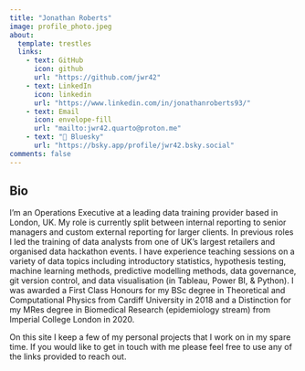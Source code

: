 ```yaml
---
title: "Jonathan Roberts"
image: profile_photo.jpeg
about:
  template: trestles
  links:
    - text: GitHub
      icon: github
      url: "https://github.com/jwr42"
    - text: LinkedIn
      icon: linkedin
      url: "https://www.linkedin.com/in/jonathanroberts93/"
    - text: Email
      icon: envelope-fill
      url: "mailto:jwr42.quarto@proton.me"
    - text: "🦋 Bluesky"
      url: "https://bsky.app/profile/jwr42.bsky.social"
comments: false
---
```


## Bio

I'm an Operations Executive at a leading data training provider based in London, UK. My role is currently split between internal reporting to senior managers and custom external reporting for larger clients. In previous roles I led the training of data analysts from one of UK's largest retailers and organised data hackathon events. I have experience teaching sessions on a variety of data topics including introductory statistics, hypothesis testing, machine learning methods, predictive modelling methods, data governance, git version control, and data visualisation (in Tableau, Power BI, & Python). I was awarded a First Class Honours for my BSc degree in Theoretical and Computational Physics from Cardiff University in 2018 and a Distinction for my MRes degree in Biomedical Research (epidemiology stream) from Imperial College London in 2020.

On this site I keep a few of my personal projects that I work on in my spare time. If you would like to get in touch with me please feel free to use any of the links provided to reach out.
